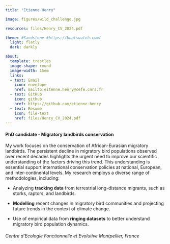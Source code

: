 ```yaml
---
title: "Etienne Henry"

image: figures/wild_challenge.jpg

resources: files/Henry_CV_2024.pdf

theme: #Sandstone #https://bootswatch.com/
  light: flatly
  dark: darkly

about: 
  template: trestles
  image-shape: round
  image-width: 15em
  links: 
  - text: Email
    icon: envelope
    href: mailto:eitenne.henry@cefe.cnrs.fr
  - text: GitHub
    icon: github
    href: https://github.com/etienne-henry
  - text: Résumé
    icon: file-text
    href: files/Henry_CV_2024.pdf
---
```


#### PhD candidate - Migratory landbirds conservation {style="text-align: start"}

My work focuses on the conservation of African-Eurasian migratory landbirds. The persistent decline in migratory bird populations observed over recent decades highlights the urgent need to improve our scientific understanding of the factors driving this trend. This understanding is essential support international conservation policies at national, European, and inter-continental levels. My research employs a diverse range of methodologies, including:

-   Analyzing **tracking data** from terrestrial long-distance migrants, such as storks, raptors, and landbirds.

-   **Modelling** recent changes in migratory bird communities and projecting future trends in the context of climate change.

-   Use of empirical data from **ringing datasets** to better understand migratory bird population dynamics.

###### Centre d'Ecologie Fonctionnelle et Evolutive Montpellier, France
